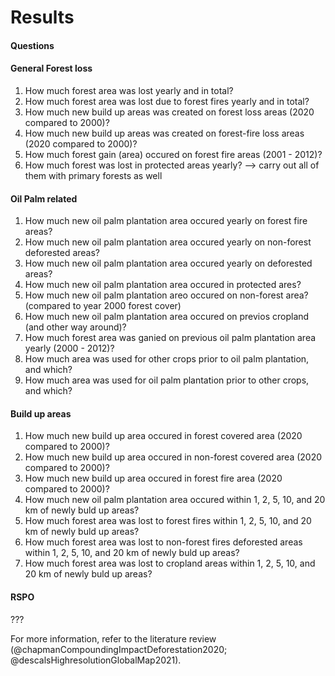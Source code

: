 # Results





#### Questions





#### General Forest loss
1. How much forest area was lost yearly and in total?
2. How much forest area was lost due to forest fires yearly and in total?
3. How much new build up areas was created on forest loss areas (2020 compared to 2000)?
4. How much new build up areas was created on forest-fire loss areas (2020 compared to 2000)?
5. How much forest gain (area) occured on forest fire areas (2001 - 2012)?
6. How much forest was lost in protected areas yearly?
 --> carry out all of them with primary forests as well

#### Oil Palm related
1. How much new oil palm plantation area occured yearly on forest fire areas?
2. How much new oil palm plantation area occured yearly on non-forest deforested areas?
3. How much new oil palm plantation area occured yearly on deforested areas?
4. How much new oil palm plantation area occured in protected ares?
5. How much new oil palm plantation areo occured on non-forest area? (compared to year 2000 forest cover)
6. How much new oil palm plantation area occured on previos cropland (and other way around)?
7. How much forest area was ganied on previous oil palm plantation area yearly (2000 - 2012)?
8. How much area was used for other crops prior to oil palm plantation, and which?
9. How much area was used for oil palm plantation prior to other crops, and which?

#### Build up areas
1. How much new build up area occured in forest covered area (2020 compared to 2000)?
2. How much new build up area occured in non-forest covered area (2020 compared to 2000)?
3. How much new build up area occured in forest fire area (2020 compared to 2000)?
4. How much new oil palm plantation area occured within 1, 2, 5, 10, and 20 km of newly buld up areas?
5. How much forest area was lost to forest fires within 1, 2, 5, 10, and 20 km of newly buld up areas?
6. How much forest area was lost to non-forest fires deforested areas within 1, 2, 5, 10, and 20 km of newly buld up areas?
7. How much forest area was lost to cropland areas within 1, 2, 5, 10, and 20 km of newly buld up areas?

#### RSPO
???


















For more information, refer to the literature review (@chapmanCompoundingImpactDeforestation2020; @descalsHighresolutionGlobalMap2021).




